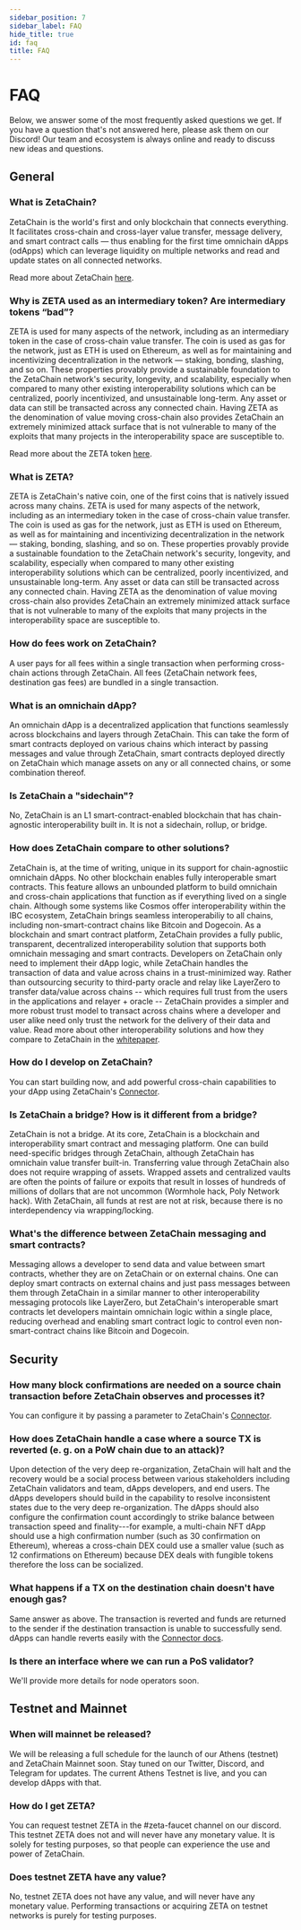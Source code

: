 ```yaml
---
sidebar_position: 7
sidebar_label: FAQ
hide_title: true
id: faq
title: FAQ
---
```


# FAQ

Below, we answer some of the most frequently asked questions we get. If you have
a question that's not answered here, please ask them on our Discord! Our team
and ecosystem is always online and ready to discuss new ideas and questions.

## General

### What is ZetaChain?

ZetaChain is the world's first and only blockchain that connects everything. It
facilitates cross-chain and cross-layer value transfer, message delivery, and
smart contract calls — thus enabling for the first time omnichain dApps
(odApps) which can leverage liquidity on multiple networks and read and update
states on all connected networks.

Read more about ZetaChain [here](/about/zetachain.mdx).

### Why is ZETA used as an intermediary token? Are intermediary tokens “bad”?

ZETA is used for many aspects of the network, including as an intermediary token
in the case of cross-chain value transfer. The coin is used as gas for the
network, just as ETH is used on Ethereum, as well as for maintaining and
incentivizing decentralization in the network — staking, bonding, slashing, and
so on. These properties provably provide a sustainable foundation to the
ZetaChain network's security, longevity, and scalability, especially when
compared to many other existing interoperability solutions which can be
centralized, poorly incentivized, and unsustainable long-term. Any asset or data
can still be transacted across any connected chain. Having ZETA as the
denomination of value moving cross-chain also provides ZetaChain an extremely
minimized attack surface that is not vulnerable to many of the exploits that
many projects in the interoperability space are susceptible to.

Read more about the ZETA token [here](/about/zeta.mdx).

### What is ZETA?

ZETA is ZetaChain's native coin, one of the first coins that is natively issued
across many chains. ZETA is used for many aspects of the network, including as
an intermediary token in the case of cross-chain value transfer. The coin is
used as gas for the network, just as ETH is used on Ethereum, as well as for
maintaining and incentivizing decentralization in the network — staking,
bonding, slashing, and so on. These properties provably provide a sustainable
foundation to the ZetaChain network's security, longevity, and scalability,
especially when compared to many other existing interoperability solutions which
can be centralized, poorly incentivized, and unsustainable long-term. Any asset
or data can still be transacted across any connected chain. Having ZETA as the
denomination of value moving cross-chain also provides ZetaChain an extremely
minimized attack surface that is not vulnerable to many of the exploits that
many projects in the interoperability space are susceptible to.

### How do fees work on ZetaChain?

A user pays for all fees within a single transaction when performing cross-chain
actions through ZetaChain. All fees (ZetaChain network fees, destination gas
fees) are bundled in a single transaction.

### What is an omnichain dApp?

An omnichain dApp is a decentralized application that functions seamlessly
across blockchains and layers through ZetaChain. This can take the form of smart
contracts deployed on various chains which interact by passing messages and
value through ZetaChain, smart contracts deployed directly on ZetaChain which
manage assets on any or all connected chains, or some combination thereof.

### Is ZetaChain a "sidechain"?

No, ZetaChain is an L1 smart-contract-enabled blockchain that has chain-agnostic
interoperability built in. It is not a sidechain, rollup, or bridge.

### How does ZetaChain compare to other solutions?

ZetaChain is, at the time of writing, unique in its support for chain-agnostiic
omnichain dApps. No other blockchain enables fully interoperable smart
contracts. This feature allows an unbounded platform to build omnichain and
cross-chain applications that function as if everything lived on a single chain.
Although some systems like Cosmos offer interoperability within the IBC
ecosystem, ZetaChain brings seamless interoperabiliy to all chains, including
non-smart-contract chains like Bitcoin and Dogecoin. As a blockchain and smart
contract platform, ZetaChain provides a fully public, transparent, decentralized
interoperability solution that supports both omnichain messaging and smart
contracts. Developers on ZetaChain only need to implement their dApp logic,
while ZetaChain handles the transaction of data and value across chains in a
trust-minimized way. Rather than outsourcing security to third-party oracle and
relay like LayerZero to transfer data/value across chains -- which requires full
trust from the users in the applications and relayer + oracle -- ZetaChain
provides a simpler and more robust trust model to transact across chains where a
developer and user alike need only trust the network for the delivery of their
data and value. Read more about other interoperability solutions and how they
compare to ZetaChain in the [whitepaper](https://zetachain.com/whitepaper.pdf).

### How do I develop on ZetaChain?

You can start building now, and add powerful cross-chain capabilities to your
dApp using ZetaChain's
[Connector](/developers/cross-chain-messaging/connector.mdx).

### Is ZetaChain a bridge? How is it different from a bridge?

ZetaChain is not a bridge. At its core, ZetaChain is a blockchain and
interoperability smart contract and messaging platform. One can build
need-specific bridges through ZetaChain, although ZetaChain has omnichain value
transfer built-in. Transferring value through ZetaChain also does not require
wrapping of assets. Wrapped assets and centralized vaults are often the points
of failure or expoits that result in losses of hundreds of millions of dollars
that are not uncommon (Wormhole hack, Poly Network hack). With ZetaChain, all
funds at rest are not at risk, because there is no interdependency via
wrapping/locking.

### What's the difference between ZetaChain messaging and smart contracts?

Messaging allows a developer to send data and value between smart contracts,
whether they are on ZetaChain or on external chains. One can deploy smart
contracts on external chains and just pass messages between them through
ZetaChain in a similar manner to other interoperability messaging protocols like
LayerZero, but ZetaChain's interoperable smart contracts let developers maintain
omnichain logic within a single place, reducing overhead and enabling smart
contract logic to control even non-smart-contract chains like Bitcoin and
Dogecoin.

## Security

### How many block confirmations are needed on a source chain transaction before ZetaChain observes and processes it?

You can configure it by passing a parameter to ZetaChain's
[Connector](/developers/cross-chain-messaging/connector.mdx).

### How does ZetaChain handle a case where a source TX is reverted (e. g. on a PoW chain due to an attack)?

Upon detection of the very deep re-organization, ZetaChain will halt and the
recovery would be a social process between various stakeholders including
ZetaChain validators and team, dApps developers, and end users. The dApps
developers should build in the capability to resolve inconsistent states due to
the very deep re-organization. The dApps should also configure the confirmation
count accordingly to strike balance between transaction speed and finality---for
example, a multi-chain NFT dApp should use a high confirmation number (such as
30 confirmation on Ethereum), whereas a cross-chain DEX could use a smaller
value (such as 12 confirmations on Ethereum) because DEX deals with fungible
tokens therefore the loss can be socialized.

### What happens if a TX on the destination chain doesn't have enough gas?

Same answer as above. The transaction is reverted and funds are returned to the
sender if the destination transaction is unable to successfully send. dApps can
handle reverts easily with the
[Connector docs](/developers/cross-chain-messaging/connector.mdx).

### Is there an interface where we can run a PoS validator?

We'll provide more details for node operators soon.

## Testnet and Mainnet

### When will mainnet be released?

We will be releasing a full schedule for the launch of our Athens (testnet) and
ZetaChain Mainnet soon. Stay tuned on our Twitter, Discord, and Telegram for
updates. The current Athens Testnet is live, and you can develop dApps with
that.

### How do I get ZETA?

You can request testnet ZETA in the #zeta-faucet channel on our discord. This
testnet ZETA does not and will never have any monetary value. It is solely for
testing purposes, so that people can experience the use and power of ZetaChain.

### Does testnet ZETA have any value?

No, testnet ZETA does not have any value, and will never have any monetary
value. Performing transactions or acquiring ZETA on testnet networks is purely
for testing purposes.
